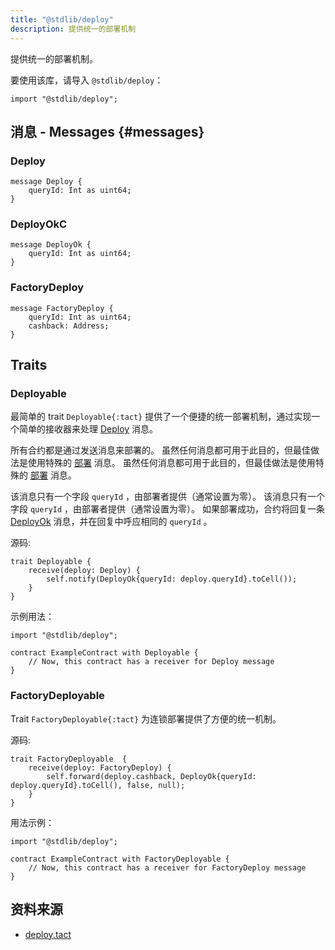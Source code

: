 ```yaml
---
title: "@stdlib/deploy"
description: 提供统一的部署机制
---
```


提供统一的部署机制。

要使用该库，请导入 `@stdlib/deploy`：

```tact
import "@stdlib/deploy";
```

## 消息 - Messages {#messages}

### Deploy

```tact
message Deploy {
    queryId: Int as uint64;
}
```

### DeployOkC

```tact
message DeployOk {
    queryId: Int as uint64;
}
```

### FactoryDeploy

```tact
message FactoryDeploy {
    queryId: Int as uint64;
    cashback: Address;
}
```

## Traits

### Deployable

最简单的 trait `Deployable{:tact}` 提供了一个便捷的统一部署机制，通过实现一个简单的接收器来处理 [Deploy](#deploy) 消息。

所有合约都是通过发送消息来部署的。 虽然任何消息都可用于此目的，但最佳做法是使用特殊的 [部署](#deploy) 消息。 虽然任何消息都可用于此目的，但最佳做法是使用特殊的 [部署](#deploy) 消息。

该消息只有一个字段 `queryId` ，由部署者提供（通常设置为零）。 该消息只有一个字段 `queryId` ，由部署者提供（通常设置为零）。 如果部署成功，合约将回复一条 [DeployOk](#deployok) 消息，并在回复中呼应相同的 `queryId` 。

源码:

```tact
trait Deployable {
    receive(deploy: Deploy) {
        self.notify(DeployOk{queryId: deploy.queryId}.toCell());
    }
}
```

示例用法：

```tact /Deployable/
import "@stdlib/deploy";

contract ExampleContract with Deployable {
    // Now, this contract has a receiver for Deploy message
}
```

### FactoryDeployable

Trait `FactoryDeployable{:tact}` 为连锁部署提供了方便的统一机制。

源码:

```tact
trait FactoryDeployable  {
    receive(deploy: FactoryDeploy) {
        self.forward(deploy.cashback, DeployOk{queryId: deploy.queryId}.toCell(), false, null);
    }
}
```

用法示例：

```tact /FactoryDeployable/
import "@stdlib/deploy";

contract ExampleContract with FactoryDeployable {
    // Now, this contract has a receiver for FactoryDeploy message
}
```

## 资料来源

- [deploy.tact](https://github.com/tact-lang/tact/blob/61541b7783098e1af669faccd7d2334c10981c72/stdlib/libs/deploy.tact)

